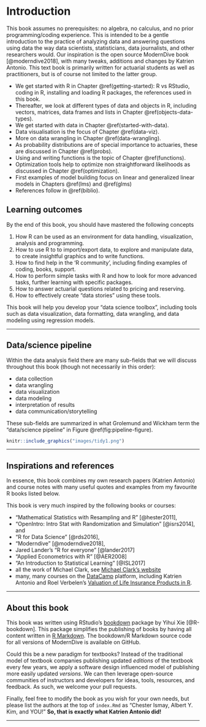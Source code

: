 # Introduction {#index}

This book assumes no prerequisites: no algebra, no calculus, and no prior programming/coding experience. This is intended to be a gentle introduction to the practice of analyzing data and answering questions using data the way data scientists, statisticians, data journalists, and other researchers would. Our inspiration is the open source ModernDive book [@moderndive2018], with many tweaks, additions and changes by Katrien Antonio. This text book is primarily written for actuarial students as well as practitioners, but is of course not limited to the latter group.

* We get started with R in Chapter \@ref(getting-started): R vs RStudio, coding in R, installing and loading R packages, the references used in this book.
* Thereafter, we look at different types of data and objects in R, including vectors, matrices, data frames and lists in Chapter \@ref(objects-data-types).
* We get started with data in Chapter \@ref(started-with-data).
* Data visualisation is the focus of Chapter \@ref(data-viz).
* More on data wrangling in Chapter \@ref(data-wrangling).
* As probability distributions are of special importance to actuaries, these are discussed in Chapter \@ref(probs).
* Using and writing functions is the topic of Chapter \@ref(functions).
* Optimization tools help to optimize non straightforward likelihoods as discussed in Chapter \@ref(optimization).
* First examples of model building focus on linear and generalized linear models in Chapters \@ref(lms) and \@ref(glms)
* References follow in \@ref(biblio).


## Learning outcomes {#subsec:learning-goals}

By the end of this book, you should have mastered the following concepts

1. How R can be used as an environment for data handling, visualization, analysis and programming.
1. How to use R to to import/export data, to explore and manipulate data, to create insightful graphics and to write functions.
1. How to find help in the 'R community', including finding examples of coding, books, support.
1. How to perform simple tasks with R and how to look for more advanced tasks, further learning with specific packages.
1. How to answer actuarial questions related to pricing and reserving.
1. How to effectively create "data stories" using these tools.


This book will help you develop your "data science toolbox", including tools such as data visualization, data formatting, data wrangling, and data modeling using regression models.

---

## Data/science pipeline {#subsec:pipeline}

Within the data analysis field there are many sub-fields that we will discuss throughout this book (though not necessarily in this order):

- data collection
- data wrangling
- data visualization
- data modeling
- interpretation of results
- data communication/storytelling

These sub-fields are summarized in what Grolemund and Wickham term the "data/science pipeline" in Figure \@ref(fig:pipeline-figure).

```r
knitr::include_graphics("images/tidy1.png")
```

---

## Inspirations and references

In essence, this book combines my own research papers (Katrien Antonio) and course notes with many useful quotes and examples from my favourite R books listed below.

This book is very much inspired by the following books or courses:

- "Mathematical Statistics with Resampling and R" [@hester2011],
- "OpenIntro: Intro Stat with Randomization and Simulation" [@isrs2014], and
- "R for Data Science" [@rds2016],
- "Moderndive" [@moderndive2018],
- Jared Lander's "R for everyone" [@lander2017]
- "Applied Econometrics with R" [@AER2008]
- "An Introduction to Statistical Learning" [@ISL2017]
- all the work of Michael Clark, see [Michael Clark's website](http://m-clark.github.io/cv.html)
- many, many courses on the [DataCamp](www.datacamp.com) platform, including Katrien Antonio and Roel Verbelen's [Valuation of Life Insurance Products in R](https://www.datacamp.com/courses/2333).


---

## About this book {#sec:about-book}

This book was written using RStudio's [bookdown](https://bookdown.org/) package by Yihui Xie [@R-bookdown]. This package simplifies the publishing of books by having all content written in [R Markdown](http://rmarkdown.rstudio.com/html_document_format.html). The bookdown/R Markdown source code for all versions of ModernDive is available on GitHub.

Could this be a new paradigm for textbooks? Instead of the traditional model of textbook companies publishing updated *editions* of the textbook every few years, we apply a software design influenced model of publishing more easily updated *versions*.  We can then leverage open-source communities of instructors and developers for ideas, tools, resources, and feedback. As such, we welcome your pull requests.

Finally, feel free to modify the book as you wish for your own needs, but please list the authors at the top of `index.Rmd` as "Chester Ismay, Albert Y. Kim, and YOU!" **So, that is exactly what Katrien Antonio did!**

---